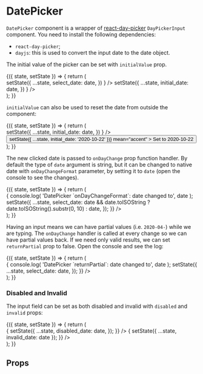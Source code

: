 


<Meta title="Forms/Components/DatePicker" />

# DatePicker

`DatePicker` component is a wrapper of [react-day-picker](https://react-day-picker.js.org/) `DayPickerInput` component.
You need to install the following dependencies:

-   `react-day-picker`;
-   `dayjs`: this is used to convert the input date to the date object.

The initial value of the picker can be set with `initialValue` prop.

<Preview>
    <Story name="Default">
        <div className="storybook-container borrow-ui">
            <FormsStoryWrapper initialState={{ select_date: null, initial_date: '2020-06-22' }}>
                {({ state, setState }) => {
                    return (
                        <div style={{ width: 400, height: 400 }}>
                            <Field label="Select a date">
                                <DatePicker
                                    onDayChange={(date) =>
                                        setState({
                                            ...state,
                                            select_date: date,
                                        })
                                    }
                                />
                            </Field>
                            <Field label="Picker with initial date">
                                <DatePicker
                                    initialValue={state.initial_date}
                                    onDayChange={(date) =>
                                        setState({
                                            ...state,
                                            initial_date: date,
                                        })
                                    }
                                />
                            </Field>
                        </div>
                    );
                }}
            </FormsStoryWrapper>
        </div>
    </Story>
</Preview>

`initialValue` can also be used to reset the date from outside the component:

<Preview>
    <Story name="DatePicker initialValue">
        <div className="storybook-container borrow-ui">
            <FormsStoryWrapper initialState={{ select_date: null, initial_date: '2020-06-22' }}>
                {({ state, setState }) => {
                    return (
                        <div style={{ width: 400, height: 400 }}>
                            <Field label="Picker with initial date">
                                <DatePicker
                                    initialValue={state.initial_date}
                                    onDayChange={(date) =>
                                        setState({
                                            ...state,
                                            initial_date: date,
                                        })
                                    }
                                />
                            </Field>
                            <Button
                                onClick={() => setState({ ...state, initial_date: '2020-10-22' })}
                                mean="accent"
                            >
                                Set to 2020-10-22
                            </Button>
                        </div>
                    );
                }}
            </FormsStoryWrapper>
        </div>
    </Story>
</Preview>

The new clicked date is passed to `onDayChange` prop function handler.
By default the type of `date` argument is string, but it can be changed to native date
with `onDayChangeFormat` parameter, by setting it to `date` (open the console to see the changes).

<Preview>
    <Story name="DatePicker onDayChangeFormat">
        <div className="storybook-container borrow-ui">
            <FormsStoryWrapper initialState={{ select_date: null }}>
                {({ state, setState }) => {
                    return (
                        <div style={{ width: 400, height: 350 }}>
                            <Field label="Select a date">
                                <DatePicker
                                    onDayChangeFormat="date"
                                    onDayChange={(date) => {
                                        console.log(
                                            'DatePicker `onDayChangeFormat`: date changed to',
                                            date
                                        );
                                        setState({
                                            ...state,
                                            select_date:
                                                date && date.toISOString
                                                    ? date.toISOString().substr(0, 10)
                                                    : date,
                                        });
                                    }}
                                />
                            </Field>
                        </div>
                    );
                }}
            </FormsStoryWrapper>
        </div>
    </Story>
</Preview>

Having an input means we can have partial values (i.e. `2020-04-`) while we are typing.
The `onDayChange` handler is called at every change so we can have partial values back.
If we need only valid results, we can set `returnPartial` prop to false.
Open the console and see the log:

<Preview>
    <Story name="DatePicker returnPartial">
        <div className="storybook-container borrow-ui">
            <FormsStoryWrapper initialState={{ select_date: null }}>
                {({ state, setState }) => {
                    return (
                        <div style={{ width: 400, height: 350 }}>
                            <Field label="Select a date">
                                <DatePicker
                                    returnPartial={false}
                                    onDayChange={(date) => {
                                        console.log(
                                            'DatePicker `returnPartial`: date changed to',
                                            date
                                        );
                                        setState({
                                            ...state,
                                            select_date: date,
                                        });
                                    }}
                                />
                            </Field>
                        </div>
                    );
                }}
            </FormsStoryWrapper>
        </div>
    </Story>
</Preview>

### Disabled and Invalid

The input field can be set as both disabled and invalid with `disabled` and `invalid` props:

<Preview>
    <Story name="DatePicker Disabled and Invalid">
        <div className="storybook-container borrow-ui">
            <FormsStoryWrapper
                initialState={{ disabled_date: '2020-06-25', invalid_date: '2020-04-01' }}
            >
                {({ state, setState }) => {
                    return (
                        <div style={{ width: 400, height: 400 }}>
                            <Field label="Disabled date">
                                <DatePicker
                                    disabled={true}
                                    initialValue={state.disabled_date}
                                    onDayChange={(date) => {
                                        setState({
                                            ...state,
                                            disabled_date: date,
                                        });
                                    }}
                                />
                            </Field>
                            <Field label="Invalid date (pick `2020-04-01`)">
                                <DatePicker
                                    invalid={state.invalid_date === '2020-04-01'}
                                    initialValue={state.invalid_date}
                                    onDayChange={(date) => {
                                        setState({ ...state, invalid_date: date });
                                    }}
                                />
                            </Field>
                        </div>
                    );
                }}
            </FormsStoryWrapper>
        </div>
    </Story>
</Preview>

## Props

<Props of={DatePicker} />
